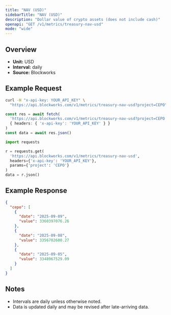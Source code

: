 ```yaml
---
title: "NAV (USD)"
sidebarTitle: "NAV (USD)"
description: "Dollar value of crypto assets (does not include cash)"
openapi: "GET /v1/metrics/treasury-nav-usd"
mode: "wide"
---
```


## Overview

- **Unit:** USD
- **Interval:** daily
- **Source:** Blockworks

## Example Request

<CodeGroup>

```bash cURL
curl -H "x-api-key: YOUR_API_KEY" \
  "https://api.blockworks.com/v1/metrics/treasury-nav-usd?project=CEPO"
```

```typescript TypeScript
const res = await fetch(
  'https://api.blockworks.com/v1/metrics/treasury-nav-usd?project=CEPO',
  { headers: { 'x-api-key': 'YOUR_API_KEY' } }
)
const data = await res.json()
```

```python Python
import requests

r = requests.get(
  'https://api.blockworks.com/v1/metrics/treasury-nav-usd',
  headers={'x-api-key': 'YOUR_API_KEY'},
  params={'project': 'CEPO'}
)
data = r.json()
```

</CodeGroup>

## Example Response

```json
{
  "cepo": [
    {
      "date": "2025-09-09",
      "value": 3360397076.26
    },
    {
      "date": "2025-09-08",
      "value": 3356702600.27
    },
    {
      "date": "2025-09-05",
      "value": 3348967529.09
    }
  ]
}
```

## Notes
- Intervals are daily unless otherwise noted.
- Data is updated daily and may be revised after late-arriving data.